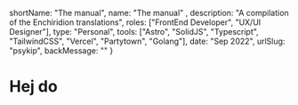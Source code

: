    shortName: "The manual",
   name: "The manual" ,
   description: "A compilation of the Enchiridion translations",
   roles: ["FrontEnd Developer", "UX/UI Designer"],
   type: "Personal",
   tools: ["Astro", "SolidJS", "Typescript", "TailwindCSS", "Vercel", "Partytown", "Golang"],
   date: "Sep 2022",
   urlSlug: "psykip",
   backMessage: ""
}

# Hej do